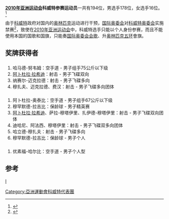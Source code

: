 {{Infobox Country Asian Games
| flagcaption       = [[奥林匹克五环|奧運五環旗]]
| NOC               = IOC
| year              = 2010
| games             = 亞洲運動會
| location          = {{CHN}}[[廣東省|廣東省]][[廣州市|廣州市]]
| competitors       = 194
| competitors_men   = 
| competitors_women = 
| sports            = 22
| events            = 
| flagbearer        = 
| rank              = 17
| gold              = 4
| silver            = 6
| bronze            = 1
}}

'''[[2010年亚洲运动会|2010年亚洲运动会]]科威特参赛运动员'''一共有194位，男选手178位，女选手16位。<ref>{{Cite web |url=http://www.gz2010.cn/info/CHN_CHN/ZZ/ZZM194A_@@@@@@@@@@@@@@@@@CHN_NOC=IOC.html |title=第16届亚洲运动会官方网站-科威特运动员参赛项目 |accessdate=2010-11-18 |archive-date=2010-11-23 |archive-url=https://web.archive.org/web/20101123221908/http://www.gz2010.cn/info/CHN_CHN/ZZ/ZZM194A_@@@@@@@@@@@@@@@@@CHN_NOC=IOC.html |dead-url=no }}</ref> 

由于[[科威特|科威特]]政府对国内的[[奥林匹克运动会|奥林匹克]]运动进行干预，[[国际奥委会|国际奥委会]]对[[科威特奧林匹克委員會|科威特奥委会]]实施禁赛<ref>{{Cite web|title=奥委会制裁科威特 亚运会不准奏国歌升国旗|url=https://sports.qq.com/a/20101112/000205.htm|accessdate=2020-12-16|date=2010-11-12|publisher=腾讯网|archive-date=2020-11-10|archive-url=https://web.archive.org/web/20201110012018/https://sports.qq.com/a/20101112/000205.htm|dead-url=no}}</ref>，致使在[[2010年亚洲运动会|2010年亚洲运动会]]中，科威特选手只能以个人身份参赛，而且不能使用本国的国歌和国旗，只能奏[[奥林匹克圣歌|国际奥委会会歌]]、升[[奥林匹克五环|奥林匹克五环]]會旗。

==奖牌获得者==
==={{Gold medal}}===
#哈马德-努韦姆：空手道 - 男子组手75公斤以下级	
#[[阿卜杜拉·拉希迪|阿卜杜拉·拉希迪]]：射击 - 男子飞碟双向
#纳赛尔-迈克拉德：射击 - 男子飞碟多向 
#穆扎夫、迈克拉德、费汉：射击 - 男子飞碟多向团体

==={{Silver medal}}===
#阿卜杜拉-奥泰比：空手道 - 男子组手67公斤以下级	
#穆罕默德-拉吉比：保龄球 - 男子精英赛
#[[阿卜杜拉·拉希迪|阿卜杜拉·拉希迪]]、萨拉-穆塔伊里、扎伊德-穆塔伊里：射击 - 男子飞碟双向团体
#迪哈尼、阿法西、穆塔伊里：射击 - 男子飞碟双多向团体
#哈立德-穆扎夫：射击 - 男子飞碟多向
#穆罕默德-拉吉比：保龄球 - 男子个人

==={{Bronze medal}}===
#优素福-哈尔比：空手道 - 男子个人型

==参考==
{{reflist}}

{{2010年亞洲運動會代表團}}

[[分类:2010年亚洲运动会代表团|I]]
[[Category:亞洲運動會科威特代表團|Category:亞洲運動會科威特代表團]]